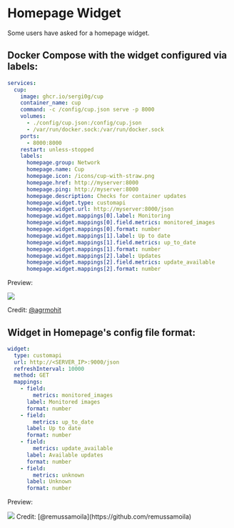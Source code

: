 
# Homepage Widget

Some users have asked for a homepage widget.

## Docker Compose with the widget configured via labels:

```yaml
services:
  cup:
    image: ghcr.io/sergi0g/cup
    container_name: cup
    command: -c /config/cup.json serve -p 8000
    volumes:
      - ./config/cup.json:/config/cup.json
      - /var/run/docker.sock:/var/run/docker.sock
    ports:
      - 8000:8000
    restart: unless-stopped
    labels:
      homepage.group: Network
      homepage.name: Cup
      homepage.icon: /icons/cup-with-straw.png
      homepage.href: http://myserver:8000
      homepage.ping: http://myserver:8000
      homepage.description: Checks for container updates
      homepage.widget.type: customapi
      homepage.widget.url: http://myserver:8000/json
      homepage.widget.mappings[0].label: Monitoring
      homepage.widget.mappings[0].field.metrics: monitored_images
      homepage.widget.mappings[0].format: number
      homepage.widget.mappings[1].label: Up to date
      homepage.widget.mappings[1].field.metrics: up_to_date
      homepage.widget.mappings[1].format: number
      homepage.widget.mappings[2].label: Updates
      homepage.widget.mappings[2].field.metrics: update_available
      homepage.widget.mappings[2].format: number
```

Preview:

<Image src={widget1} />

Credit: [@agrmohit](https://github.com/agrmohit)

## Widget in Homepage's config file format:

```yaml
widget:
  type: customapi
  url: http://<SERVER_IP>:9000/json
  refreshInterval: 10000
  method: GET
  mappings:
    - field:
        metrics: monitored_images
      label: Monitored images
      format: number
    - field:
        metrics: up_to_date
      label: Up to date
      format: number
    - field:
        metrics: update_available
      label: Available updates
      format: number
    - field:
        metrics: unknown
      label: Unknown
      format: number
```

Preview:

<Image src={widget2} />
Credit: [@remussamoila](https://github.com/remussamoila)
